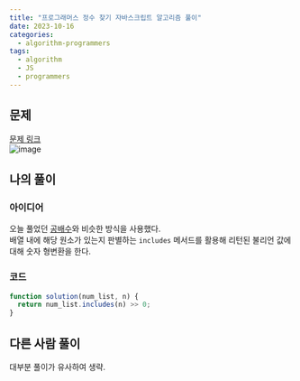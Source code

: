 ```yaml
---
title: "프로그래머스 정수 찾기 자바스크립트 알고리즘 풀이"
date: 2023-10-16
categories:
  - algorithm-programmers
tags:
  - algorithm
  - JS
  - programmers
---
```


## 문제

[문제 링크](https://school.programmers.co.kr/learn/courses/30/lessons/181840)  
![image](https://github.com/makepin2r/TIL/assets/39889583/9e1524d3-7fc4-4102-80b7-5c227050dddd)

## 나의 풀이

### 아이디어

오늘 풀었던 [공배수](https://makepin2r.github.io/algorithm-programmers/181936/)와 비슷한 방식을 사용했다.  
배열 내에 해당 원소가 있는지 판별하는 `includes` 메서드를 활용해 리턴된 불리언 값에 대해 숫자 형변환을 한다.

### 코드

```javascript
function solution(num_list, n) {
  return num_list.includes(n) >> 0;
}
```

## 다른 사람 풀이

대부분 풀이가 유사하여 생략.

